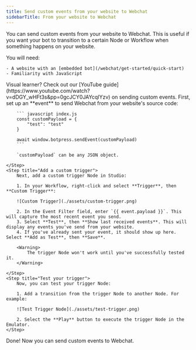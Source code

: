 ```yaml
---
title: Send custom events from your website to Webchat
sidebarTitle: From your website to Webchat
---
```


You can send custom events from your website to Webchat. This is useful if you want your bot to transition to a certain Node or Workflow when something happens on your website.

<Info>
    You will need:

    - A website with an [embedded bot](/webchat/get-started/quick-start)
    - Familiarity with JavaScript
</Info>

<Tip>
    Visual learner? Check out our [YouTube guide](https://www.youtube.com/watch?v=dDGY_wHFt3s&pp=0gcJCY0JAYcqIYzv) on sending custom events.
</Tip>

<Steps titleSize="h3">
    <Step title="Send an event to Webchat">
        First, set up an **event** to send Webchat from your website's source code:

        ``` javascript index.js
        const customPayload = {
            "test": "test"
        }

        await window.botpress.sendEvent(customPayload)
        ```

        `customPayload` can be any JSON object.

    </Step>
    <Step title="Add a custom trigger">
        Next, add a custom trigger Node in Studio:

        1. In your Workflow, right-click and select **Trigger**, then **Custom Trigger**:

        ![Custom Trigger](./assets/custom-trigger.png)

        2. In the Event Filter field, enter `{{ event.payload }}`. This will capture the most recent event you send.
        3. Select **Test**, then **Show last received events**. This will display any events you've send from your website.
        4. If you've already sent your event, it should show up here. Select **Add as Test**, then **Save**.

        <Warning>
            The trigger Node won't work until you've successfully tested it.
        </Warning>

    </Step>
    <Step title="Test your trigger">
        Now, you can test your trigger Node:

        1. Add a transition from the trigger Node to another Node. For example:

        ![Test Trigger Node](./assets/test-trigger.png)

        2. Select the **Play** button to execute the trigger Node in the Emulator.
    </Step>
</Steps>

<Check>
    Done! Now you can send custom events to Webchat.
</Check>